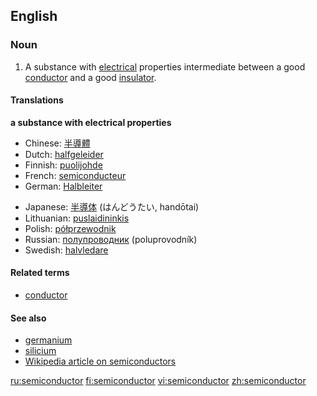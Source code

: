 ==English==

===Noun===
{{en-noun}}

#{{physics}} A substance with [[electrical]] properties intermediate between a good [[conductor]] and a good [[insulator]].

====Translations====
'''a substance with electrical properties'''
{{top}}
*Chinese: [[半導體]]
*Dutch: [[halfgeleider]] {{m}}
*Finnish: [[puolijohde]]
*French: [[semiconducteur]] {{m}}
*German: [[Halbleiter]] {{m}}
{{mid}}
*Japanese: [[半導体]] (はんどうたい, handōtai)
*Lithuanian: [[puslaidininkis]] {{m}}
*Polish: [[półprzewodnik]] {{m}}
*Russian: [[полупроводник]] (poluprovodník){{m}}
*Swedish: [[halvledare]] {{c}}
{{bottom}}

====Related terms====
*[[conductor]]

====See also====
*[[germanium]]
*[[silicium]]
*[[w:Semiconductor|Wikipedia article on semiconductors]]

[[ru:semiconductor]]
[[fi:semiconductor]]
[[vi:semiconductor]]
[[zh:semiconductor]]